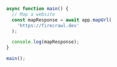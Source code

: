 ```js Node
async function main() {
  // Map a website
  const mapResponse = await app.mapUrl(
    'https://firecrawl.dev'
  );

  console.log(mapResponse);
}

main();
```
